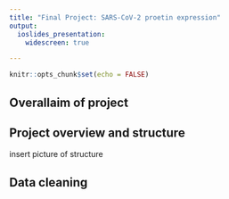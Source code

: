 ```yaml
---
title: "Final Project: SARS-CoV-2 proetin expression"
output:
  ioslides_presentation:
    widescreen: true

---
```


```r
knitr::opts_chunk$set(echo = FALSE)
```

## Overallaim of project

## Project overview and structure

insert picture of structure

## Data cleaning



